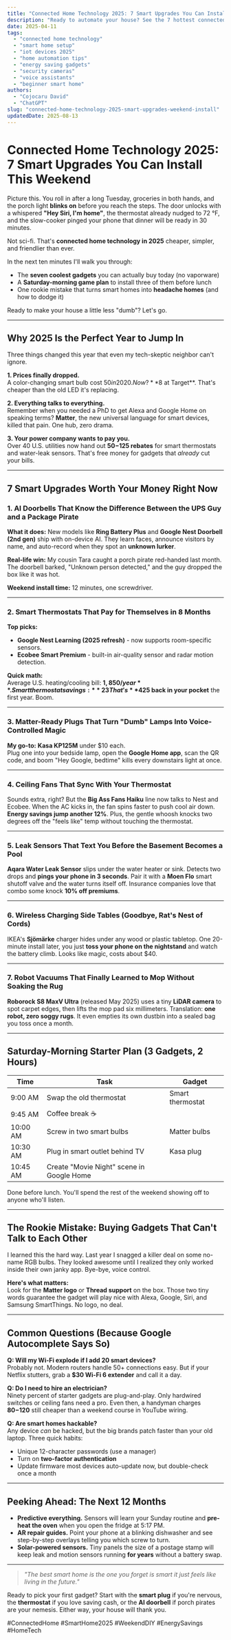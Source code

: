 ```yaml
---
title: "Connected Home Technology 2025: 7 Smart Upgrades You Can Install This Weekend"
description: "Ready to automate your house? See the 7 hottest connected home gadgets of 2025, plus a fool-proof starter plan you can finish in one weekend."
date: 2025-04-11
tags:
  - "connected home technology"
  - "smart home setup"
  - "iot devices 2025"
  - "home automation tips"
  - "energy saving gadgets"
  - "security cameras"
  - "voice assistants"
  - "beginner smart home"
authors:
  - "Cojocaru David"
  - "ChatGPT"
slug: "connected-home-technology-2025-smart-upgrades-weekend-install"
updatedDate: 2025-08-13
---
```


# Connected Home Technology 2025: 7 Smart Upgrades You Can Install This Weekend

Picture this. You roll in after a long Tuesday, groceries in both hands, and the porch light **blinks on** before you reach the steps. The door unlocks with a whispered **"Hey Siri, I'm home"**, the thermostat already nudged to 72 °F, and the slow-cooker pinged your phone that dinner will be ready in 30 minutes.  

Not sci-fi. That's **connected home technology in 2025** cheaper, simpler, and friendlier than ever.  

In the next ten minutes I'll walk you through:  
- The **seven coolest gadgets** you can actually buy today (no vaporware)  
- A **Saturday-morning game plan** to install three of them before lunch  
- One rookie mistake that turns smart homes into **headache homes** (and how to dodge it)  

Ready to make your house a little less "dumb"? Let's go.

---

## Why 2025 Is the Perfect Year to Jump In

Three things changed this year that even my tech-skeptic neighbor can't ignore.

**1. Prices finally dropped.**  
A color-changing smart bulb cost $50 in 2020. Now? **$8 at Target**. That's cheaper than the old LED it's replacing.

**2. Everything talks to everything.**  
Remember when you needed a PhD to get Alexa and Google Home on speaking terms? **Matter**, the new universal language for smart devices, killed that pain. One hub, zero drama.

**3. Your power company wants to pay you.**  
Over 40 U.S. utilities now hand out **$50-$125 rebates** for smart thermostats and water-leak sensors. That's free money for gadgets that *already* cut your bills.

---

## 7 Smart Upgrades Worth Your Money Right Now

### 1. AI Doorbells That Know the Difference Between the UPS Guy and a Package Pirate

**What it does:** New models like **Ring Battery Plus** and **Google Nest Doorbell (2nd gen)** ship with on-device AI. They learn faces, announce visitors by name, and auto-record when they spot an **unknown lurker**.

**Real-life win:** My cousin Tara caught a porch pirate red-handed last month. The doorbell barked, "Unknown person detected," and the guy dropped the box like it was hot.  

**Weekend install time:** 12 minutes, one screwdriver.

---

### 2. Smart Thermostats That Pay for Themselves in 8 Months

**Top picks:**  
- **Google Nest Learning (2025 refresh)** - now supports room-specific sensors.  
- **Ecobee Smart Premium** - built-in air-quality sensor and radar motion detection.

**Quick math:**  
Average U.S. heating/cooling bill: **$1,850/year**.  
Smart thermostat savings: **23%** (DOE 2025 report).  
That's **$425 back in your pocket** the first year. Boom.

---

### 3. Matter-Ready Plugs That Turn "Dumb" Lamps Into Voice-Controlled Magic

**My go-to:** **Kasa KP125M** under $10 each.  
Plug one into your bedside lamp, open the **Google Home app**, scan the QR code, and boom "Hey Google, bedtime" kills every downstairs light at once.

---

### 4. Ceiling Fans That Sync With Your Thermostat

Sounds extra, right? But the **Big Ass Fans Haiku** line now talks to Nest and Ecobee. When the AC kicks in, the fan spins faster to push cool air down. **Energy savings jump another 12%**. Plus, the gentle whoosh knocks two degrees off the "feels like" temp without touching the thermostat.

---

### 5. Leak Sensors That Text You Before the Basement Becomes a Pool

**Aqara Water Leak Sensor** slips under the water heater or sink. Detects two drops and **pings your phone in 3 seconds**. Pair it with a **Moen Flo** smart shutoff valve and the water turns itself off. Insurance companies love that combo some knock **10% off premiums**.

---

### 6. Wireless Charging Side Tables (Goodbye, Rat's Nest of Cords)

IKEA's **Sjömärke** charger hides under any wood or plastic tabletop. One 20-minute install later, you just **toss your phone on the nightstand** and watch the battery climb. Looks like magic, costs about $40.

---

### 7. Robot Vacuums That Finally Learned to Mop Without Soaking the Rug

**Roborock S8 MaxV Ultra** (released May 2025) uses a tiny **LiDAR camera** to spot carpet edges, then lifts the mop pad six millimeters. Translation: **one robot, zero soggy rugs**. It even empties its own dustbin into a sealed bag you toss once a month.

---

## Saturday-Morning Starter Plan (3 Gadgets, 2 Hours)

| Time | Task | Gadget |
|------|------|--------|
| 9:00 AM | Swap the old thermostat | Smart thermostat |
| 9:45 AM | Coffee break ☕ |   |
| 10:00 AM | Screw in two smart bulbs | Matter bulbs |
| 10:30 AM | Plug in smart outlet behind TV | Kasa plug |
| 10:45 AM | Create "Movie Night" scene in Google Home |   |

Done before lunch. You'll spend the rest of the weekend showing off to anyone who'll listen.

---

## The Rookie Mistake: Buying Gadgets That Can't Talk to Each Other

I learned this the hard way. Last year I snagged a killer deal on some no-name RGB bulbs. They looked awesome until I realized they only worked inside their own janky app. Bye-bye, voice control.  

**Here's what matters:**  
Look for the **Matter logo** or **Thread support** on the box. Those two tiny words guarantee the gadget will play nice with Alexa, Google, Siri, and Samsung SmartThings. No logo, no deal.

---

## Common Questions (Because Google Autocomplete Says So)

**Q: Will my Wi-Fi explode if I add 20 smart devices?**  
Probably not. Modern routers handle 50+ connections easy. But if your Netflix stutters, grab a **$30 Wi-Fi 6 extender** and call it a day.

**Q: Do I need to hire an electrician?**  
Ninety percent of starter gadgets are plug-and-play. Only hardwired switches or ceiling fans need a pro. Even then, a handyman charges **$80-$120** still cheaper than a weekend course in YouTube wiring.

**Q: Are smart homes hackable?**  
Any device *can* be hacked, but the big brands patch faster than your old laptop. Three quick habits:  
- Unique 12-character passwords (use a manager)  
- Turn on **two-factor authentication**  
- Update firmware most devices auto-update now, but double-check once a month

---

## Peeking Ahead: The Next 12 Months

- **Predictive everything.** Sensors will learn your Sunday routine and **pre-heat the oven** when you open the fridge at 5:17 PM.  
- **AR repair guides.** Point your phone at a blinking dishwasher and see step-by-step overlays telling you which screw to turn.  
- **Solar-powered sensors.** Tiny panels the size of a postage stamp will keep leak and motion sensors running **for years** without a battery swap.

---

> _"The best smart home is the one you forget is smart it just feels like living in the future."_  

Ready to pick your first gadget? Start with the **smart plug** if you're nervous, the **thermostat** if you love saving cash, or the **AI doorbell** if porch pirates are your nemesis. Either way, your house will thank you.

#ConnectedHome #SmartHome2025 #WeekendDIY #EnergySavings #HomeTech